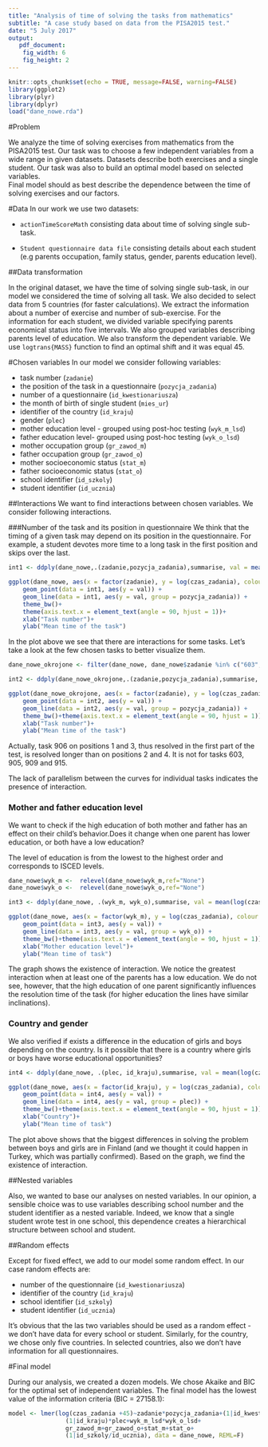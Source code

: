 ---
title: "Analysis of time of solving the tasks from mathematics"
subtitle: "A case study based on data from the PISA2015 test."
date: "5 July 2017"
output: 
   pdf_document:
    fig_width: 6
    fig_height: 2
---

```{r setup, include=FALSE}
knitr::opts_chunk$set(echo = TRUE, message=FALSE, warning=FALSE)
library(ggplot2)
library(plyr)
library(dplyr)
load("dane_nowe.rda")
```

#Problem

We analyze the time of solving exercises from mathematics from the PISA2015 test. Our task was to choose a few independent variables from a wide range in given datasets. Datasets describe both exercises and a single student. Our task was also to build an optimal model based on selected variables.  
Final model should as best describe the dependence between the time of solving exercises and our factors.

#Data
In our work we use two datasets: 

- `actionTimeScoreMath` consisting data about time of solving single sub-task.

- `Student questionnaire data file` consisting details about each student (e.g parents occupation, family status, gender, parents education level).


##Data transformation

In the original dataset, we have the time of solving single sub-task, in our model we considered the time of solving all task. We also decided to select data from 5 countries (for faster calculations). We extract the information about a number of exercise and number of sub-exercise. For the information for each student, we divided variable specifying parents economical status into five intervals. We also grouped variables describing parents level of education.
We also transform the dependent variable. We use `logtrans{MASS}` function to find an optimal shift and it was equal 45.

#Chosen variables
In our model we consider following variables:

- task number (`zadanie`)
- the position of the task in a questionnaire (`pozycja_zadania`)
- number of a questionnaire (`id_kwestionariusza`)
- the month of birth of single student (`mies_ur`)
- identifier of the country (`id_kraju`)
- gender (`plec`)
- mother education level - grouped using post-hoc testing (`wyk_m_lsd`)
- father education level- grouped using post-hoc testing (`wyk_o_lsd`)
- mother occupation group (`gr_zawod_m`)
- father occupation group (`gr_zawod_o`)
- mother socioeconomic status (`stat_m`)
- father socioeconomic status (`stat_o`)
- school identifier (`id_szkoly`)
- student identifier (`id_ucznia`)

##Interactions
We want to find interactions between chosen variables. We consider following interactions.

###Number of the task and its position in questionnaire
We think that the timing of a given task may depend on its position in the questionnaire. For example, a student devotes more time to a long task in the first position and skips over the last.
```{r,echo=FALSE}
int1 <- ddply(dane_nowe,.(zadanie,pozycja_zadania),summarise, val = mean(log(czas_zadania)))

ggplot(dane_nowe, aes(x = factor(zadanie), y = log(czas_zadania), colour = pozycja_zadania)) + 
    geom_point(data = int1, aes(y = val)) +
    geom_line(data = int1, aes(y = val, group = pozycja_zadania)) +   
    theme_bw()+
    theme(axis.text.x = element_text(angle = 90, hjust = 1))+
    xlab("Task number")+
    ylab("Mean time of the task")

```


In the plot above we see that there are interactions for some tasks. Let's take a look at the few chosen tasks to better visualize them.

```{r, echo=FALSE}
dane_nowe_okrojone <- filter(dane_nowe, dane_nowe$zadanie %in% c("603", "800", "803", "828", "905", "906", "915", "909"))

int2 <- ddply(dane_nowe_okrojone,.(zadanie,pozycja_zadania),summarise, val = mean(log(czas_zadania)))

ggplot(dane_nowe_okrojone, aes(x = factor(zadanie), y = log(czas_zadania), colour = pozycja_zadania)) + 
    geom_point(data = int2, aes(y = val)) +
    geom_line(data = int2, aes(y = val, group = pozycja_zadania)) + 
    theme_bw()+theme(axis.text.x = element_text(angle = 90, hjust = 1))+
    xlab("Task number")+
    ylab("Mean time of the task")


```

Actually, task 906 on positions 1 and 3, thus resolved in the first part of the test, is resolved longer than on positions 2 and 4. It is not for tasks 603, 905, 909 and 915.

The lack of parallelism between the curves for individual tasks indicates the presence of interaction.

### Mother and father education level

We want to check if the high education of both mother and father has an effect on their child's behavior.Does it change when one parent has lower education, or both have a low education?

The level of education is from the lowest to the highest order and corresponds to ISCED levels.
```{r, echo=FALSE}
dane_nowe$wyk_m <-  relevel(dane_nowe$wyk_m,ref="None")
dane_nowe$wyk_o <-  relevel(dane_nowe$wyk_o,ref="None")

int3 <- ddply(dane_nowe, .(wyk_m, wyk_o),summarise, val = mean(log(czas_zadania)))

ggplot(dane_nowe, aes(x = factor(wyk_m), y = log(czas_zadania), colour = wyk_o)) + 
    geom_point(data = int3, aes(y = val)) +
    geom_line(data = int3, aes(y = val, group = wyk_o)) + 
    theme_bw()+theme(axis.text.x = element_text(angle = 90, hjust = 1))+
    xlab("Mother education level")+
    ylab("Mean time of task")

```

The graph shows the existence of interaction. We notice the greatest interaction when at least one of the parents has a low education. We do not see, however, that the high education of one parent significantly influences the resolution time of the task (for higher education the lines have similar inclinations).

### Country and gender

We also verified if exists a difference in the education of girls and boys depending on the country. Is it possible that there is a country where girls or boys have worse educational opportunities?

```{r, echo=FALSE}
int4 <- ddply(dane_nowe, .(plec, id_kraju),summarise, val = mean(log(czas_zadania)))

ggplot(dane_nowe, aes(x = factor(id_kraju), y = log(czas_zadania), colour = plec)) + 
    geom_point(data = int4, aes(y = val)) +
    geom_line(data = int4, aes(y = val, group = plec)) + 
    theme_bw()+theme(axis.text.x = element_text(angle = 90, hjust = 1))+
    xlab("Country")+
    ylab("Mean time of task")

```

The plot above shows that the biggest differences in solving the problem between boys and girls are in Finland (and we thought it could happen in Turkey, which was partially confirmed). Based on the graph, we find the existence of interaction.

##Nested variables

Also, we wanted to base our analyses on nested variables. In our opinion, 
a sensible choice was to use variables describing school number and the student identifier as a nested variable. Indeed, we know that a single student wrote test in one school, this dependence creates a hierarchical structure between school and student.

##Random effects

Except for fixed effect, we add to our model some random effect. In our case random effects are:

- number of the questionnaire (`id_kwestionariusza`)
- identifier of the country (`id_kraju`)
- school identifier (`id_szkoly`)
- student identifier (`id_ucznia`)

It's obvious that the las two variables should be used as a random effect - we don't have data for every school or student. Similarly, for the country, we chose only five countries. In selected countries, also we don't have information for all questionnaires.

#Final model

During our analysis, we created a dozen models. We chose Akaike and BIC for the optimal set of independent variables. The final model has the lowest value of the information criteria (BIC = 27158.1):

```{r, eval=FALSE}
model <- lmer(log(czas_zadania +45)~zadanie*pozycja_zadania+(1|id_kwestionariusza)+mies_ur+
                (1|id_kraju)*plec+wyk_m_lsd*wyk_o_lsd+
                gr_zawod_m+gr_zawod_o+stat_m+stat_o+
                (1|id_szkoly/id_ucznia), data = dane_nowe, REML=F)

```

